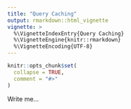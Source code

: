 ```yaml
---
title: "Query Caching"
output: rmarkdown::html_vignette
vignette: >
  %\VignetteIndexEntry{Query Caching}
  %\VignetteEngine{knitr::rmarkdown}
  %\VignetteEncoding{UTF-8}
---
```


```r
knitr::opts_chunk$set(
  collapse = TRUE,
  comment = "#>"
)
```
Write me...
